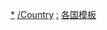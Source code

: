 {{Categories by country|nocat}}

[[Category:依亚洲国家来作的分类|*]]
[[Category:亞洲模板|/Country]]
[[Category:亞洲国家模板|:]]
[[Category:各国模板|各国模板]]